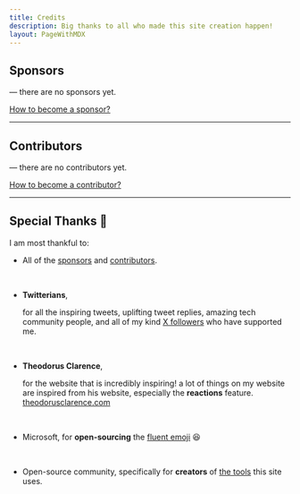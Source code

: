 ```yaml
---
title: Credits
description: Big thanks to all who made this site creation happen!
layout: PageWithMDX
---
```


## Sponsors

&mdash; there are no sponsors yet.

[How to become a sponsor?](https://github.com/sponsors/enjidev)

---

## Contributors

&mdash; there are no contributors yet.

[How to become a contributor?](https://github.com/enjidev/enji.dev/blob/main/CONTRIBUTING.md)

---

## Special Thanks 🙌

I am most thankful to:

- All of the [sponsors](#sponsors) and [contributors](#contributors).

  <br />

- **Twitterians**,

  for all the inspiring tweets, uplifting tweet replies, amazing tech community people, and all of my kind [X followers](https://x.com/enjidev/followers) who have supported me.

  <br />

- **Theodorus Clarence**,

  for the website that is incredibly inspiring! a lot of things on my website are inspired from his website, especially the **reactions** feature. [theodorusclarence.com](https://theodorusclarence.com/)

  <br />

- Microsoft, for **open-sourcing** the [fluent emoji](https://github.com/microsoft/fluentui-emoji) 😆

  <br />

- Open-source community, specifically for **creators** of [the tools](https://github.com/enjidev/enji.dev/blob/main/pnpm-lock.yaml) this site uses.
